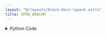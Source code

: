 ```yaml
---
layout: "@/layouts/block-docs-layout.astro"
title: OPEN_WEBCAM
---
```



<PythonDocsDisplay docstring={docstring} />
<AppDisplay app={app} client:visible />

<details>
<summary>Python Code</summary>
```python
import cv2
from flojoy import CameraDevice, flojoy, DataContainer
from flojoy.connection_manager import DeviceConnectionManager
from typing import Optional, Literal


@flojoy(deps={"opencv-python-headless": "4.7.0.72"})
def OPEN_WEBCAM(
    camera: CameraDevice,
    default: Optional[DataContainer] = None,
) -> Optional[DataContainer]:
    """The OPEN_WEBCAM node opens a connection with the selected camera.

    Parameters
    ----------
    camera : Camera
        The camera to use.
    resolution : select
        Camera resolution. Choose from a few options.

    Returns
    -------
    None
    """

    if not camera:
        raise ValueError("No camera selected")

    cam = cv2.VideoCapture(camera.get_id())
    DeviceConnectionManager.register_connection(camera, cam)

    return None

```
[Find this Flojoy Block on GitHub](https://github.com/flojoy-ai/blocks/blob/main/blocks/IO/IMAGING/OPEN_WEBCAM/OPEN_WEBCAM.py)
</details>


## Example
